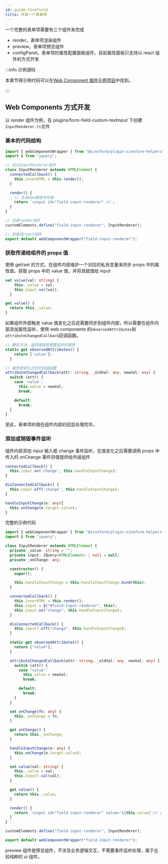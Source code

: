 ```yaml
---
id: guide-formfield
title: 开发一个表单项
---
```


一个完整的表单项需要有三个组件来完成

- render。表单项渲染组件
- preview。表单项预览组件
- configPanel。表单项的属性配置面板组件，目前属性面板只支持以 react 组件的方式开发

:::info 示例源码

本章节得示例代码可以在[Web Component 插件示例项目](https://gitee.com/sinoui/sinoform-plugins-web-component-examples/tree/master/src/plugins/form-field-custom-textinput)中找到。

:::

## Web Components 方式开发

以 render 组件为例，在 plugins/form-field-custom-textinput 下创建`InputRenderer.ts`文件

### 基本的代码结构

```ts
import { webComponentWrapper } from "@sinoform/plugin-sinoform-helpers";
import $ from "jquery";

// 定义InputRenderer组件
class InputRenderer extends HTMLElement {
  connectedCallback() {
    this.innerHTML = this.render();
  }

  render() {
    // 生成dom模板字符串
    return `<input id="field-input-renderer" />`;
  }
}

// 注册render组件
customElements.define("field-input-renderer", InputRenderer);

// 封装成react组件
export default webComponentWrapper("field-input-renderer");
```

### 获取传递给组件的 props 值

使用 get/set 的方式，在组件内部维护一个对应的私有变量来同步 props 中的属性值。获取 props 中的 value 值，并将其赋值给 input

```ts
set value(val: string) {
    this._value = val;
    this.input.val(val);
  }

get value() {
  return this._value;
}
```

如果组件外部触发 value 值变化之后还需要同步到组件内部，所以需要在组件内部添加属性监听，使用 web components 的`observedAttributes`和`attributeChangedCallback`回调函数。

```ts
// 静态方法，返回值就是需要监听的属性
static get observedAttributes() {
    return ['value'];
  }

// 属性值变化之后的回调函数
attributeChangedCallback(attr: string, _oldVal: any, newVal: any) {
  switch (attr) {
    case 'value':
      this.value = newVal;
      break;

    default:
      break;
  }
}
```

至此，表单项的值在组件内部的回显处理完毕。

### 添加或销毁事件监听

组件内部添加 input 输入框 change 事件监听，在值变化之后需要调用 props 中传入的 onChange 事件将值提供给外层组件

```ts
connectedCallback() {
  this.input.on('change', this.handleInputChange);
}

disConnectedCallback() {
  this.input.off('change', this.handleInputChange);
}

handleInputChange(e: any){
  this.onChange(e.target.value);
}
```

完整的示例代码

```ts
import { webComponentWrapper } from "@sinoform/plugin-sinoform-helpers";
import $ from "jquery";

class InputRenderer extends HTMLElement {
  private _value: string = "";
  private input: JQuery<HTMLElement> | null = null;
  private _onChange: any;

  constructor() {
    super();

    this.handleInputChange = this.handleInputChange.bind(this);
  }

  connectedCallback() {
    this.innerHTML = this.render();
    this.input = $("#field-input-renderer", this);
    this.input.on("change", this.handleInputChange);
  }

  disConnectedCallback() {
    this.input?.off("change", this.handleInputChange);
  }

  static get observedAttributes() {
    return ["value"];
  }

  attributeChangedCallback(attr: string, _oldVal: any, newVal: any) {
    switch (attr) {
      case "value":
        this.value = newVal;
        break;

      default:
        break;
    }
  }

  set onChange(fn: any) {
    this._onChange = fn;
  }

  get onChange() {
    return this._onChange;
  }

  handleInputChange(e: any) {
    this.onChange(e.target.value);
  }

  set value(val: string) {
    this._value = val;
    this.input?.val(val);
  }

  get value() {
    return this._value;
  }

  render() {
    return `<input id="field-input-renderer" value='${this.value}'/>`;
  }
}

customElements.define("field-input-renderer", InputRenderer);

export default webComponentWrapper("field-input-renderer");
```

preview 组件是预览组件，不涉及业务逻辑交互，不需要事件监听处理，属于比较纯粹的 ui 组件。
